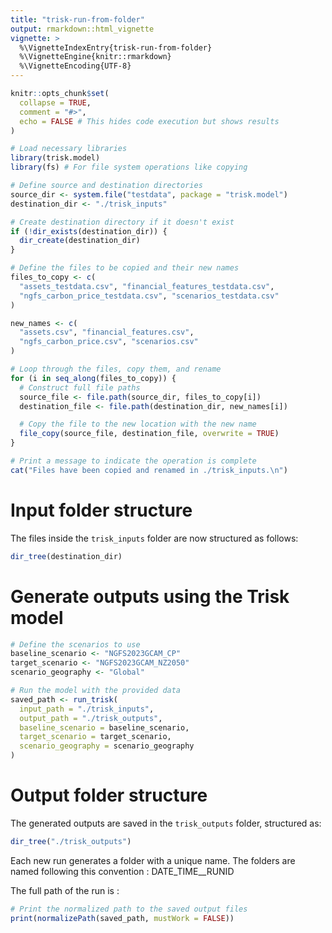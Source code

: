 ```yaml
---
title: "trisk-run-from-folder"
output: rmarkdown::html_vignette
vignette: >
  %\VignetteIndexEntry{trisk-run-from-folder}
  %\VignetteEngine{knitr::rmarkdown}
  %\VignetteEncoding{UTF-8}
---
```


``` r
knitr::opts_chunk$set(
  collapse = TRUE,
  comment = "#>",
  echo = FALSE # This hides code execution but shows results
)
```

``` r
# Load necessary libraries
library(trisk.model)
library(fs) # For file system operations like copying

# Define source and destination directories
source_dir <- system.file("testdata", package = "trisk.model")
destination_dir <- "./trisk_inputs"

# Create destination directory if it doesn't exist
if (!dir_exists(destination_dir)) {
  dir_create(destination_dir)
}

# Define the files to be copied and their new names
files_to_copy <- c(
  "assets_testdata.csv", "financial_features_testdata.csv",
  "ngfs_carbon_price_testdata.csv", "scenarios_testdata.csv"
)

new_names <- c(
  "assets.csv", "financial_features.csv",
  "ngfs_carbon_price.csv", "scenarios.csv"
)

# Loop through the files, copy them, and rename
for (i in seq_along(files_to_copy)) {
  # Construct full file paths
  source_file <- file.path(source_dir, files_to_copy[i])
  destination_file <- file.path(destination_dir, new_names[i])

  # Copy the file to the new location with the new name
  file_copy(source_file, destination_file, overwrite = TRUE)
}

# Print a message to indicate the operation is complete
cat("Files have been copied and renamed in ./trisk_inputs.\n")
```

# Input folder structure
The files inside the `trisk_inputs` folder are now structured as follows:

``` r
dir_tree(destination_dir)
```

# Generate outputs using the Trisk model

``` r
# Define the scenarios to use
baseline_scenario <- "NGFS2023GCAM_CP"
target_scenario <- "NGFS2023GCAM_NZ2050"
scenario_geography <- "Global"
```

``` r
# Run the model with the provided data
saved_path <- run_trisk(
  input_path = "./trisk_inputs",
  output_path = "./trisk_outputs",
  baseline_scenario = baseline_scenario,
  target_scenario = target_scenario,
  scenario_geography = scenario_geography
)
```

# Output folder structure
The generated outputs are saved in the `trisk_outputs` folder, structured as:

``` r
dir_tree("./trisk_outputs")
```
Each new run generates a folder with a unique name. The folders are named following this convention : DATE_TIME__RUNID

The full path of the run is :

``` r
# Print the normalized path to the saved output files
print(normalizePath(saved_path, mustWork = FALSE))
```
